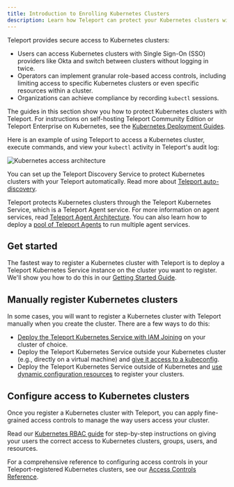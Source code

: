 ```yaml
---
title: Introduction to Enrolling Kubernetes Clusters
description: Learn how Teleport can protect your Kubernetes clusters with RBAC, audit logging, and more.
---
```


Teleport provides secure access to Kubernetes clusters:

- Users can access Kubernetes clusters with Single Sign-On (SSO) providers like
  Okta and switch between clusters without logging in twice.
- Operators can implement granular role-based access controls, including
  limiting access to specific Kubernetes clusters or even specific resources within a
  cluster.
- Organizations can achieve compliance by recording `kubectl` sessions.

The guides in this section show you how to protect Kubernetes clusters with
Teleport. For instructions on self-hosting Teleport Community Edition or
Teleport Enterprise on Kubernetes, see the [Kubernetes Deployment
Guides](../../zero-trust-access/deploy-a-cluster/helm-deployments/helm-deployments.mdx).

Here is an example of using Teleport to access a Kubernetes cluster, execute
commands, and view your `kubectl`  activity in Teleport's audit log:

![Kubernetes access architecture](../../../img/k8s/architecture-diagram.png)

You can set up the Teleport Discovery Service to protect Kubernetes clusters
with your Teleport automatically. Read more about [Teleport
auto-discovery](../auto-discovery/kubernetes/kubernetes.mdx).

Teleport protects Kubernetes clusters through the Teleport Kubernetes Service,
which is a Teleport Agent service. For more information on agent services, read
[Teleport Agent Architecture](../../reference/architecture/agents.mdx). You can also learn
how to deploy a [pool of Teleport Agents](../agents/agents.mdx) to run
multiple agent services.

## Get started

The fastest way to register a Kubernetes cluster with Teleport is to deploy a
Teleport Kubernetes Service instance on the cluster you want to register.
We'll show you how to do this in our [Getting Started
Guide](getting-started.mdx).

## Manually register Kubernetes clusters

In some cases, you will want to register a Kubernetes cluster with Teleport
manually when you create the cluster. There are a few ways to do this:

- [Deploy the Teleport Kubernetes
  Service with IAM Joining](./register-clusters/iam-joining.mdx) on your cluster of
  choice.
- Deploy the Teleport Kubernetes Service outside your Kubernetes cluster (e.g.,
  directly on a virtual machine) and [give it access to a
  kubeconfig](./register-clusters/static-kubeconfig.mdx).
- Deploy the Teleport Kubernetes Service outside of Kubernetes  and [use dynamic
  configuration resources](./register-clusters/dynamic-registration.mdx) to
  register your clusters.

## Configure access to Kubernetes clusters

Once you register a Kubernetes cluster with Teleport, you can apply fine-grained
access controls to manage the way users access your cluster.

Read our [Kubernetes RBAC guide](./manage-access.mdx) for step-by-step
instructions on giving your users the correct access to Kubernetes clusters,
groups, users, and resources.

For a comprehensive reference to configuring access controls in your
Teleport-registered Kubernetes clusters, see our [Access Controls
Reference](./controls.mdx).
